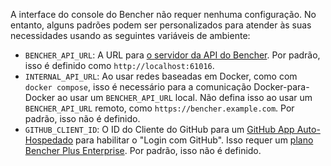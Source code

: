 A interface do console do Bencher não requer nenhuma configuração. No entanto, alguns padrões podem ser personalizados para atender às suas necessidades usando as seguintes variáveis de ambiente:

- `BENCHER_API_URL`: A URL para [o servidor da API do Bencher][server config]. Por padrão, isso é definido como `http://localhost:61016`.
- `INTERNAL_API_URL`: Ao usar redes baseadas em Docker, como com `docker compose`, isso é necessário para a comunicação Docker-para-Docker ao usar um `BENCHER_API_URL` local. Não defina isso ao usar um `BENCHER_API_URL` remoto, como `https://bencher.example.com`. Por padrão, isso não é definido.
- `GITHUB_CLIENT_ID`: O ID do Cliente do GitHub para um [GitHub App Auto-Hospedado][github app] para habilitar o "Login com GitHub". Isso requer um [plano Bencher Plus Enterprise][bencher plus enterprise]. Por padrão, isso não é definido.

[server config]: /pt/docs/reference/server-config/
[github app]: /pt/docs/how-to/github-app/
[bencher plus enterprise]: /pricing/?level=enterprise